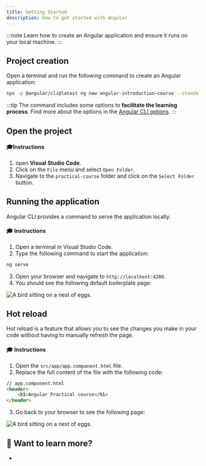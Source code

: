 ```yaml
---
title: Getting Started
description: How to get started with Angular
---
```



:::note
Learn how to create an Angular application and ensure it runs on your local machine.
:::

## Project creation

Open a terminal and run the following command to create an Angular application:

```bash
npx -p @angular/cli@latest ng new angular-introduction-course --standalone=false --style=css --ssr=false --skip-tests=true
```

:::tip
The command includes some options to **facilitate the learning process**.
Find more about the options in the <a href="/practical-course/going-further#angular-cli-options" target="_blank">Angular CLI options</a>.
:::

## Open the project

#### 🎓Instructions

1. open **Visual Studio Code**.
2. Click on the `File` menu and select `Open Folder`.
3. Navigate to the `practical-course` folder and click on the `Select Folder` button.

## Running the application

Angular CLI provides a command to serve the application locally.

#### 🎓 Instructions

1. Open a terminal in Visual Studio Code.
2. Type the following command to start the application:

```bash
ng serve
```

3. Open your browser and navigate to `http://localhost:4200`.
4. You should see the following default boilerplate page:


<Image class="shadow-xl rounded-xl" src={boilerplateImg} alt="A bird sitting on a nest of eggs."/>

## Hot reload

Hot reload is a feature that allows you to see the changes you make in your code without having to manually refresh the page.

#### 🎓 Instructions

1. Open the `src/app/app.component.html` file.
2. Replace the full content of the file with the following code:

```html
// app.component.html
<header>
    <h1>Angular Practical course</h1>
</header>
```

3. Go back to your browser to see the following page:

<Image class="shadow-xl rounded-xl" src={headerImg} alt="A bird sitting on a nest of eggs."/>


## 🔎 Want to learn more?

-

